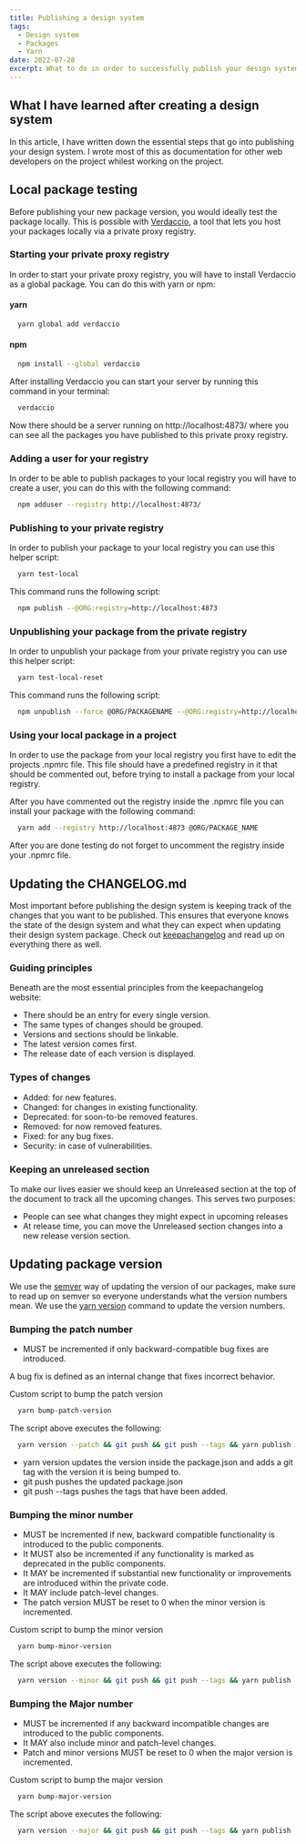 ```yaml
---
title: Publishing a design system
tags:
  - Design system
  - Packages
  - Yarn
date: 2022-07-28
excerpt: What to do in order to successfully publish your design system
---
```


<ContentBlock>

## What I have learned after creating a design system

In this article, I have written down the essential steps that go into
publishing your design system. I wrote most of this as documentation for
other web developers on the project whilest working on the project.

</ContentBlock>

<ContentBlock>

## Local package testing

Before publishing your new package version, you would ideally test the package locally. This is
possible with [Verdaccio](https://verdaccio.org/), a tool that lets you host your packages locally via a private proxy registry.

</ContentBlock>

<ContentBlock>

### Starting your private proxy registry

In order to start your private proxy registry, you will have to install Verdaccio as a global package. You can do this with yarn or npm:

#### yarn

```bash
  yarn global add verdaccio
```

#### npm

```bash
  npm install --global verdaccio
```

After installing Verdaccio you can start your server by running this command in your terminal:

```bash
  verdaccio
```

Now there should be a server running on http://localhost:4873/ where you can see all the packages you have published to this private proxy registry.

</ContentBlock>

<ContentBlock>

### Adding a user for your registry

In order to be able to publish packages to your local registry you will have to create a user, you can do this with the following command:

```bash
  npm adduser --registry http://localhost:4873/
```

</ContentBlock>

<ContentBlock>

### Publishing to your private registry

In order to publish your package to your local registry you can use this helper script:

```bash
  yarn test-local
```

This command runs the following script:

```bash
  npm publish --@ORG:registry=http://localhost:4873
```

</ContentBlock>

<ContentBlock>

### Unpublishing your package from the private registry

In order to unpublish your package from your private registry you can use this helper script:

```bash
  yarn test-local-reset
```

This command runs the following script:

```bash
  npm unpublish --force @ORG/PACKAGENAME --@ORG:registry=http://localhost:4873
```

</ContentBlock>

<ContentBlock>

### Using your local package in a project

In order to use the package from your local registry you first have to edit the projects .npmrc file. This file should have a predefined registry in it that should be commented out, before trying to install a package from your local registry.

After you have commented out the registry inside the .npmrc file you can install your package with the following command:

```bash
  yarn add --registry http://localhost:4873 @ORG/PACKAGE_NAME
```

After you are done testing do not forget to uncomment the registry inside your .npmrc file.

</ContentBlock>

<ContentBlock>

## Updating the CHANGELOG.md

Most important before publishing the design system is keeping track of the
changes that you want to be published. This ensures that everyone knows the
state of the design system and what they can expect when updating their
design system package. Check out
[keepachangelog](https://keepachangelog.com/en/1.0.0/) and read up on
everything there as well.

</ContentBlock>

<ContentBlock>

### Guiding principles

Beneath are the most essential principles from the keepachangelog website:

- There should be an entry for every single version.
- The same types of changes should be grouped.
- Versions and sections should be linkable.
- The latest version comes first.
- The release date of each version is displayed.

</ContentBlock>

<ContentBlock>

### Types of changes

- Added: for new features.
- Changed: for changes in existing functionality.
- Deprecated: for soon-to-be removed features.
- Removed: for now removed features.
- Fixed: for any bug fixes.
- Security: in case of vulnerabilities.

</ContentBlock>

<ContentBlock>

### Keeping an unreleased section

To make our lives easier we should keep an Unreleased section at the top of
the document to track all the upcoming changes. This serves two purposes:

- People can see what changes they might expect in upcoming releases
- At release time, you can move the Unreleased section changes into a new release version section.

</ContentBlock>

<ContentBlock>

## Updating package version

We use the [semver](https://semver.org/) way of updating the version of our
packages, make sure to read up on semver so everyone understands what the
version numbers mean. We use the [yarn
version](https://classic.yarnpkg.com/en/docs/cli/version) command to update
the version numbers.

</ContentBlock>

<ContentBlock>

### Bumping the patch number

- MUST be incremented if only backward-compatible bug fixes are introduced.

A bug fix is defined as an internal change that fixes incorrect behavior.

Custom script to bump the patch version

```bash
  yarn bump-patch-version
```

The script above executes the following:

```bash
  yarn version --patch && git push && git push --tags && yarn publish
```

- yarn version updates the version inside the package.json and adds a git tag with the version it is being bumped to.
- git push pushes the updated package.json
- git push --tags pushes the tags that have been added.

</ContentBlock>

<ContentBlock>

### Bumping the minor number

- MUST be incremented if new, backward compatible functionality is introduced to the public components.
- It MUST also be incremented if any functionality is marked as deprecated in the public components.
- It MAY be incremented if substantial new functionality or improvements are introduced within the private code.
- It MAY include patch-level changes.
- The patch version MUST be reset to 0 when the minor version is incremented.

Custom script to bump the minor version

```bash
  yarn bump-minor-version
```

The script above executes the following:

```bash
  yarn version --minor && git push && git push --tags && yarn publish
```

</ContentBlock>

<ContentBlock>

### Bumping the Major number

- MUST be incremented if any backward incompatible changes are introduced to the public components.
- It MAY also include minor and patch-level changes.
- Patch and minor versions MUST be reset to 0 when the major version is incremented.

Custom script to bump the major version

```bash
  yarn bump-major-version
```

The script above executes the following:

```bash
  yarn version --major && git push && git push --tags && yarn publish
```

</ContentBlock>
